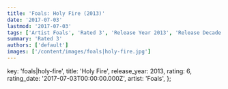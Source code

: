 ```yaml
---
title: 'Foals: Holy Fire (2013)'
date: '2017-07-03'
lastmod: '2017-07-03'
tags: ['Artist Foals', 'Rated 3', 'Release Year 2013', 'Release Decade 2010']
summary: 'Rated 3'
authors: ['default']
images: ['/content/images/foals|holy-fire.jpg']
---
```


  key: 'foals|holy-fire',
  title: 'Holy Fire',
  release_year: 2013,
  rating: 6,
  rating_date: '2017-07-03T00:00:00.000Z',
  artist: 'Foals',
};

<MusicRating data={data} />
